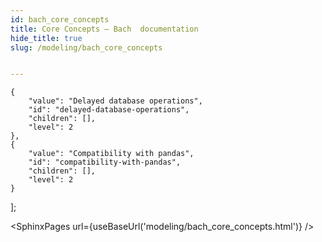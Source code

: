 ```yaml
---
id: bach_core_concepts
title: Core Concepts — Bach  documentation
hide_title: true
slug: /modeling/bach_core_concepts


---
```

<head>
    <meta name="description" content="Bach aims to make life for the DS as simple and powerful as possible by using a very familiar interface. We use two main concepts to achieve that." />
    <meta property="og:description" content="Bach aims to make life for the DS as simple and powerful as possible by using a very familiar interface. We use two main concepts to achieve that." />
</head>

    {
        "value": "Delayed database operations",
        "id": "delayed-database-operations",
        "children": [],
        "level": 2
    },
    {
        "value": "Compatibility with pandas",
        "id": "compatibility-with-pandas",
        "children": [],
        "level": 2
    }
];




<SphinxPages url={useBaseUrl('modeling/bach_core_concepts.html')} />
